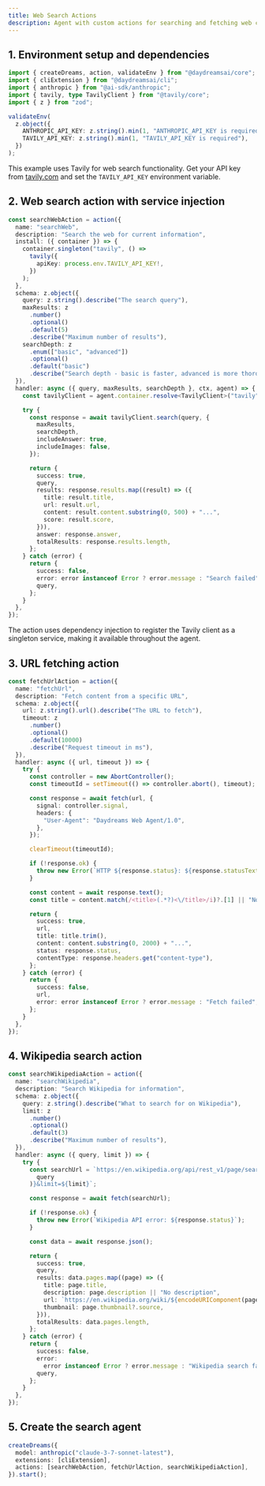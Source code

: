 ```yaml
---
title: Web Search Actions
description: Agent with custom actions for searching and fetching web content.
---
```


## 1. Environment setup and dependencies

```typescript title="web-search.ts"
import { createDreams, action, validateEnv } from "@daydreamsai/core";
import { cliExtension } from "@daydreamsai/cli";
import { anthropic } from "@ai-sdk/anthropic";
import { tavily, type TavilyClient } from "@tavily/core";
import { z } from "zod";

validateEnv(
  z.object({
    ANTHROPIC_API_KEY: z.string().min(1, "ANTHROPIC_API_KEY is required"),
    TAVILY_API_KEY: z.string().min(1, "TAVILY_API_KEY is required"),
  })
);
```

This example uses Tavily for web search functionality. Get your API key from
[tavily.com](https://tavily.com/) and set the `TAVILY_API_KEY` environment
variable.

## 2. Web search action with service injection

```typescript title="web-search.ts"
const searchWebAction = action({
  name: "searchWeb",
  description: "Search the web for current information",
  install: ({ container }) => {
    container.singleton("tavily", () =>
      tavily({
        apiKey: process.env.TAVILY_API_KEY!,
      })
    );
  },
  schema: z.object({
    query: z.string().describe("The search query"),
    maxResults: z
      .number()
      .optional()
      .default(5)
      .describe("Maximum number of results"),
    searchDepth: z
      .enum(["basic", "advanced"])
      .optional()
      .default("basic")
      .describe("Search depth - basic is faster, advanced is more thorough"),
  }),
  handler: async ({ query, maxResults, searchDepth }, ctx, agent) => {
    const tavilyClient = agent.container.resolve<TavilyClient>("tavily");

    try {
      const response = await tavilyClient.search(query, {
        maxResults,
        searchDepth,
        includeAnswer: true,
        includeImages: false,
      });

      return {
        success: true,
        query,
        results: response.results.map((result) => ({
          title: result.title,
          url: result.url,
          content: result.content.substring(0, 500) + "...",
          score: result.score,
        })),
        answer: response.answer,
        totalResults: response.results.length,
      };
    } catch (error) {
      return {
        success: false,
        error: error instanceof Error ? error.message : "Search failed",
        query,
      };
    }
  },
});
```

The action uses dependency injection to register the Tavily client as a
singleton service, making it available throughout the agent.

## 3. URL fetching action

```typescript title="web-search.ts"
const fetchUrlAction = action({
  name: "fetchUrl",
  description: "Fetch content from a specific URL",
  schema: z.object({
    url: z.string().url().describe("The URL to fetch"),
    timeout: z
      .number()
      .optional()
      .default(10000)
      .describe("Request timeout in ms"),
  }),
  handler: async ({ url, timeout }) => {
    try {
      const controller = new AbortController();
      const timeoutId = setTimeout(() => controller.abort(), timeout);

      const response = await fetch(url, {
        signal: controller.signal,
        headers: {
          "User-Agent": "Daydreams Web Agent/1.0",
        },
      });

      clearTimeout(timeoutId);

      if (!response.ok) {
        throw new Error(`HTTP ${response.status}: ${response.statusText}`);
      }

      const content = await response.text();
      const title = content.match(/<title>(.*?)<\/title>/i)?.[1] || "No title";

      return {
        success: true,
        url,
        title: title.trim(),
        content: content.substring(0, 2000) + "...",
        status: response.status,
        contentType: response.headers.get("content-type"),
      };
    } catch (error) {
      return {
        success: false,
        url,
        error: error instanceof Error ? error.message : "Fetch failed",
      };
    }
  },
});
```

## 4. Wikipedia search action

```typescript title="web-search.ts"
const searchWikipediaAction = action({
  name: "searchWikipedia",
  description: "Search Wikipedia for information",
  schema: z.object({
    query: z.string().describe("What to search for on Wikipedia"),
    limit: z
      .number()
      .optional()
      .default(3)
      .describe("Maximum number of results"),
  }),
  handler: async ({ query, limit }) => {
    try {
      const searchUrl = `https://en.wikipedia.org/api/rest_v1/page/search?q=${encodeURIComponent(
        query
      )}&limit=${limit}`;

      const response = await fetch(searchUrl);

      if (!response.ok) {
        throw new Error(`Wikipedia API error: ${response.status}`);
      }

      const data = await response.json();

      return {
        success: true,
        query,
        results: data.pages.map((page) => ({
          title: page.title,
          description: page.description || "No description",
          url: `https://en.wikipedia.org/wiki/${encodeURIComponent(page.key)}`,
          thumbnail: page.thumbnail?.source,
        })),
        totalResults: data.pages.length,
      };
    } catch (error) {
      return {
        success: false,
        error:
          error instanceof Error ? error.message : "Wikipedia search failed",
        query,
      };
    }
  },
});
```

## 5. Create the search agent

```typescript title="web-search.ts"
createDreams({
  model: anthropic("claude-3-7-sonnet-latest"),
  extensions: [cliExtension],
  actions: [searchWebAction, fetchUrlAction, searchWikipediaAction],
}).start();
```

